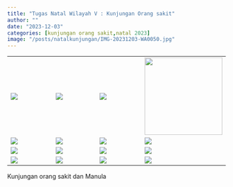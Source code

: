 ```yaml
---
title: "Tugas Natal Wilayah V : Kunjungan Orang sakit"
author: ""
date: "2023-12-03"
categories: [kunjungan orang sakit,natal 2023]
image: "/posts/natalkunjungan/IMG-20231203-WA0050.jpg"
---
```


|                                                      |                                                    |                                                       |                                                                      |
|------------------------------------------------------|----------------------------------------------------|-------------------------------------------------------|----------------------------------------------------------------------|
| ![](/posts/natalkunjungan/IMG-20231203-WA0054_1.jpg) | ![](/posts/natalkunjungan/IMG-20231203-WA0083.jpg) | ![](/posts/natalkunjungan/IMG-20231203-WA0064.jpg)    | ![](/posts/natalkunjungan/IMG-20231203-WA0080(1)_1.jpg){width="179"} |
| ![](/posts/natalkunjungan/IMG-20231203-WA0061.jpg)   | ![](/posts/natalkunjungan/IMG-20231203-WA0077.jpg) | ![](/posts/natalkunjungan/IMG-20231203-WA0087(1).jpg) | ![](/posts/natalkunjungan/IMG-20231203-WA0076.jpg)                   |
| ![](/posts/natalkunjungan/IMG-20231203-WA0069.jpg)   | ![](/posts/natalkunjungan/IMG-20231203-WA0070.jpg) | ![](/posts/natalkunjungan/IMG-20231203-WA0058.jpg)    | ![](/posts/natalkunjungan/IMG-20231203-WA0067.jpg)                   |
| ![](/posts/natalkunjungan/IMG-20231203-WA0050.jpg)   | ![](/posts/natalkunjungan/IMG-20231203-WA0053.jpg) | ![](/posts/natalkunjungan/IMG-20231203-WA0056.jpg)    | ![](/posts/natalkunjungan/IMG-20231203-WA0057.jpg)                   |

Kunjungan orang sakit dan Manula
